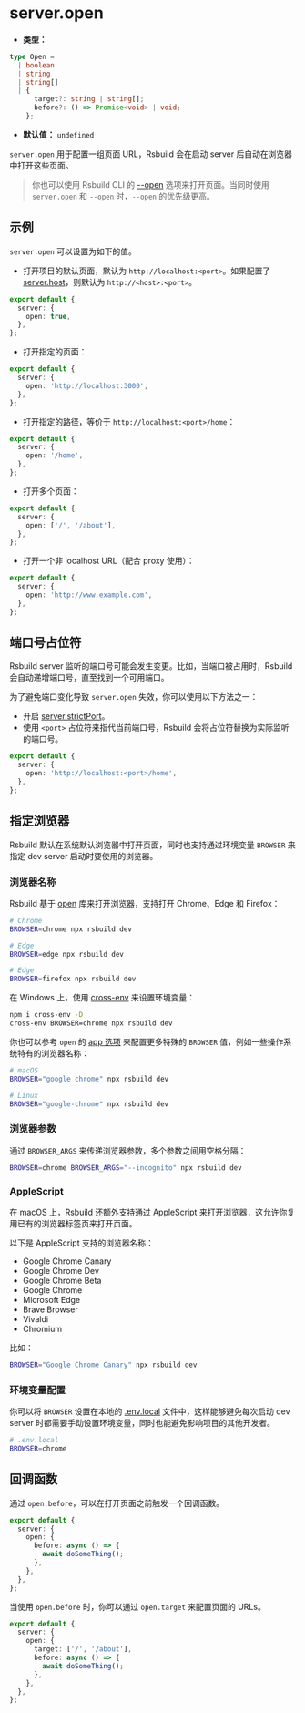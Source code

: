 # server.open

- **类型：**

```ts
type Open =
  | boolean
  | string
  | string[]
  | {
      target?: string | string[];
      before?: () => Promise<void> | void;
    };
```

- **默认值：** `undefined`

`server.open` 用于配置一组页面 URL，Rsbuild 会在启动 server 后自动在浏览器中打开这些页面。

> 你也可以使用 Rsbuild CLI 的 [--open](/guide/basic/cli#打开页面) 选项来打开页面。当同时使用 `server.open` 和 `--open` 时，`--open` 的优先级更高。

## 示例

`server.open` 可以设置为如下的值。

- 打开项目的默认页面，默认为 `http://localhost:<port>`。如果配置了 [server.host](/config/server/host)，则默认为 `http://<host>:<port>`。

```ts title="rsbuild.config.ts"
export default {
  server: {
    open: true,
  },
};
```

- 打开指定的页面：

```ts title="rsbuild.config.ts"
export default {
  server: {
    open: 'http://localhost:3000',
  },
};
```

- 打开指定的路径，等价于 `http://localhost:<port>/home`：

```ts title="rsbuild.config.ts"
export default {
  server: {
    open: '/home',
  },
};
```

- 打开多个页面：

```ts title="rsbuild.config.ts"
export default {
  server: {
    open: ['/', '/about'],
  },
};
```

- 打开一个非 localhost URL（配合 proxy 使用）：

```ts title="rsbuild.config.ts"
export default {
  server: {
    open: 'http://www.example.com',
  },
};
```

## 端口号占位符

Rsbuild server 监听的端口号可能会发生变更。比如，当端口被占用时，Rsbuild 会自动递增端口号，直至找到一个可用端口。

为了避免端口变化导致 `server.open` 失效，你可以使用以下方法之一：

- 开启 [server.strictPort](/config/server/strict-port)。
- 使用 `<port>` 占位符来指代当前端口号，Rsbuild 会将占位符替换为实际监听的端口号。

```ts title="rsbuild.config.ts"
export default {
  server: {
    open: 'http://localhost:<port>/home',
  },
};
```

## 指定浏览器

Rsbuild 默认在系统默认浏览器中打开页面，同时也支持通过环境变量 `BROWSER` 来指定 dev server 启动时要使用的浏览器。

### 浏览器名称

Rsbuild 基于 [open](https://github.com/sindresorhus/open) 库来打开浏览器，支持打开 Chrome、Edge 和 Firefox：

```bash
# Chrome
BROWSER=chrome npx rsbuild dev

# Edge
BROWSER=edge npx rsbuild dev

# Edge
BROWSER=firefox npx rsbuild dev
```

在 Windows 上，使用 [cross-env](https://npmjs.com/package/cross-env) 来设置环境变量：

```bash
npm i cross-env -D
cross-env BROWSER=chrome npx rsbuild dev
```

你也可以参考 `open` 的 [app 选项](https://github.com/sindresorhus/open?tab=readme-ov-file#app) 来配置更多特殊的 `BROWSER` 值，例如一些操作系统特有的浏览器名称：

```bash
# macOS
BROWSER="google chrome" npx rsbuild dev

# Linux
BROWSER="google-chrome" npx rsbuild dev
```

### 浏览器参数

通过 `BROWSER_ARGS` 来传递浏览器参数，多个参数之间用空格分隔：

```bash
BROWSER=chrome BROWSER_ARGS="--incognito" npx rsbuild dev
```

### AppleScript

在 macOS 上，Rsbuild 还额外支持通过 AppleScript 来打开浏览器，这允许你复用已有的浏览器标签页来打开页面。

以下是 AppleScript 支持的浏览器名称：

- Google Chrome Canary
- Google Chrome Dev
- Google Chrome Beta
- Google Chrome
- Microsoft Edge
- Brave Browser
- Vivaldi
- Chromium

比如：

```bash
BROWSER="Google Chrome Canary" npx rsbuild dev
```

### 环境变量配置

你可以将 `BROWSER` 设置在本地的 [.env.local](/guide/advanced/env-vars#env-文件) 文件中，这样能够避免每次启动 dev server 时都需要手动设置环境变量，同时也能避免影响项目的其他开发者。

```bash
# .env.local
BROWSER=chrome
```

## 回调函数

通过 `open.before`，可以在打开页面之前触发一个回调函数。

```ts title="rsbuild.config.ts"
export default {
  server: {
    open: {
      before: async () => {
        await doSomeThing();
      },
    },
  },
};
```

当使用 `open.before` 时，你可以通过 `open.target` 来配置页面的 URLs。

```ts title="rsbuild.config.ts"
export default {
  server: {
    open: {
      target: ['/', '/about'],
      before: async () => {
        await doSomeThing();
      },
    },
  },
};
```

